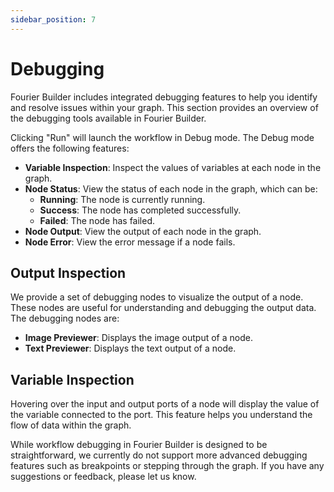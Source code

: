 ```yaml
---
sidebar_position: 7
---
```


# Debugging

Fourier Builder includes integrated debugging features to help you identify and resolve issues within your graph. This section provides an overview of the debugging tools available in Fourier Builder.

Clicking "Run" will launch the workflow in Debug mode. The Debug mode offers the following features:

- **Variable Inspection**: Inspect the values of variables at each node in the graph.
- **Node Status**: View the status of each node in the graph, which can be:
  - **Running**: The node is currently running.
  - **Success**: The node has completed successfully.
  - **Failed**: The node has failed.
- **Node Output**: View the output of each node in the graph.
- **Node Error**: View the error message if a node fails.

## Output Inspection

We provide a set of debugging nodes to visualize the output of a node. These nodes are useful for understanding and debugging the output data. The debugging nodes are:

- **Image Previewer**: Displays the image output of a node.
- **Text Previewer**: Displays the text output of a node.

## Variable Inspection

Hovering over the input and output ports of a node will display the value of the variable connected to the port. This feature helps you understand the flow of data within the graph.

While workflow debugging in Fourier Builder is designed to be straightforward, we currently do not support more advanced debugging features such as breakpoints or stepping through the graph. If you have any suggestions or feedback, please let us know.